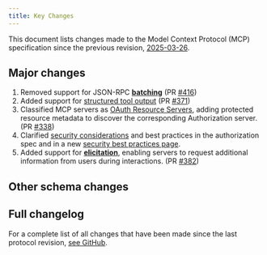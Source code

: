 ```yaml
---
title: Key Changes
---
```


This document lists changes made to the Model Context Protocol (MCP) specification since
the previous revision, [2025-03-26](/specification/2025-03-26).

## Major changes

1. Removed support for JSON-RPC **[batching](https://www.jsonrpc.org/specification#batch)**
   (PR [#416](https://github.com/modelcontextprotocol/specification/pull/416))
2. Added support for [structured tool output](https://modelcontextprotocol.io/specification/draft/server/tools#structured-content)
   (PR [#371](https://github.com/modelcontextprotocol/modelcontextprotocol/pull/371))
3. Classified MCP servers as [OAuth Resource Servers](https://modelcontextprotocol.io/specification/draft/basic/authorization#authorization-server-discovery), adding protected resource metadata to discover the corresponding Authorization server. (PR [#338](https://github.com/modelcontextprotocol/modelcontextprotocol/pull/338))
4. Clarified [security considerations](https://modelcontextprotocol.io/specification/draft/basic/authorization#security-considerations) and best practices in the authorization spec and in a new [security best practices page](https://modelcontextprotocol.io/specification/draft/basic/security_best_practices).
5. Added support for **[elicitation](/specification/draft/client/elicitation)**, enabling
   servers to request additional information from users during interactions. (PR [#382](https://github.com/modelcontextprotocol/modelcontextprotocol/pull/382))

## Other schema changes

## Full changelog

For a complete list of all changes that have been made since the last protocol revision,
[see GitHub](https://github.com/modelcontextprotocol/specification/compare/2025-03-26...draft).
